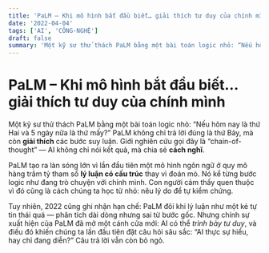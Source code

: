 ```yaml
---
title: 'PaLM – Khi mô hình bắt đầu biết… giải thích tư duy của chính mình'
date: '2022-04-04'
tags: ['AI', 'CÔNG-NGHỆ']
draft: false
summary: 'Một kỹ sư thử thách PaLM bằng một bài toán logic nhỏ: “Nếu hôm nay là thứ Hai và 5 ngày nữa là thứ m'
---
```


# PaLM – Khi mô hình bắt đầu biết… giải thích tư duy của chính mình

Một kỹ sư thử thách PaLM bằng một bài toán logic nhỏ: “Nếu hôm nay là thứ Hai và 5 ngày nữa là thứ mấy?” PaLM không chỉ trả lời đúng là thứ Bảy, mà còn **giải thích** các bước suy luận. Giới nghiên cứu gọi đây là “chain-of-thought” — AI không chỉ nói kết quả, mà chia sẻ **cách nghĩ**.

PaLM tạo ra làn sóng lớn vì lần đầu tiên một mô hình ngôn ngữ ở quy mô hàng trăm tỷ tham số **lý luận có cấu trúc** thay vì đoán mò. Nó kể từng bước logic như đang trò chuyện với chính mình. Con người cảm thấy quen thuộc vì đó cũng là cách chúng ta học từ nhỏ: nêu lý do để tự kiểm chứng.

Tuy nhiên, 2022 cũng ghi nhận hạn chế: PaLM đôi khi lý luận như một kẻ tự tin thái quá — phân tích dài dòng nhưng sai từ bước gốc. Nhưng chính sự xuất hiện của PaLM đã mở một cánh cửa mới: AI có thể *trình bày tư duy*, và điều đó khiến chúng ta lần đầu tiên đặt câu hỏi sâu sắc: “AI thực sự hiểu, hay chỉ đang diễn?” Câu trả lời vẫn còn bỏ ngỏ.
